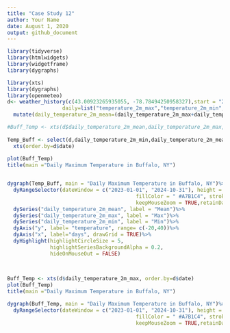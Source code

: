 ```yaml
---
title: "Case Study 12"
author: Your Name
date: August 1, 2020
output: github_document
---
```

```r
library(tidyverse)
library(htmlwidgets)
library(widgetframe)
library(dygraphs)


```

```r
library(xts)
library(dygraphs)
library(openmeteo)
d<- weather_history(c(43.00923265935055, -78.78494250958327),start = "2023-01-01",end=today(),
                  daily=list("temperature_2m_max","temperature_2m_min","precipitation_sum")) %>% 
  mutate(daily_temperature_2m_mean=(daily_temperature_2m_max+daily_temperature_2m_min)/2)
```
```r
#Buff_Temp <- xts(d$daily_temperature_2m_mean,daily_temperature_2m_max,daily_temperature_2m_min, order.by=d$date)
  
Temp_Buff <- select(d,daily_temperature_2m_min,daily_temperature_2m_mean,daily_temperature_2m_max)%>%
  xts(order.by=d$date)
  
plot(Buff_Temp)
title(main ="Daily Maximum Temperature in Buffalo, NY")



```

```r
dygraph(Temp_Buff, main = "Daily Maximum Temperature in Buffalo, NY")%>%
  dyRangeSelector(dateWindow = c("2023-01-01", "2024-10-31"), height = 50, 
                                          fillColor = " #A7B1C4", strokeColor = "#808FAB", 
                                          keepMouseZoom = TRUE,retainDateWindow = FALSE)%>%
  dySeries("daily_temperature_2m_mean", label = "Mean")%>%
  dySeries("daily_temperature_2m_max", label = "Max")%>%
  dySeries("daily_temperature_2m_min", label = "Min")%>%
  dyAxis("y", label= "temperature", range= c(-20,40))%>%
  dyAxis("x", label="days", drawGrid = TRUE)%>%
  dyHighlight(highlightCircleSize = 5, 
              highlightSeriesBackgroundAlpha = 0.2,
              hideOnMouseOut = FALSE)
  
  
```

```r
Buff_Temp <- xts(d$daily_temperature_2m_max, order.by=d$date)
plot(Buff_Temp)
title(main ="Daily Maximum Temperature in Buffalo, NY")

dygraph(Buff_Temp, main = "Daily Maximum Temperature in Buffalo, NY")%>%
  dyRangeSelector(dateWindow = c("2023-01-01", "2024-10-31"), height = 50, 
                                          fillColor = " #A7B1C4", strokeColor = "#808FAB", 
                                          keepMouseZoom = TRUE,retainDateWindow = FALSE)
```
 
 